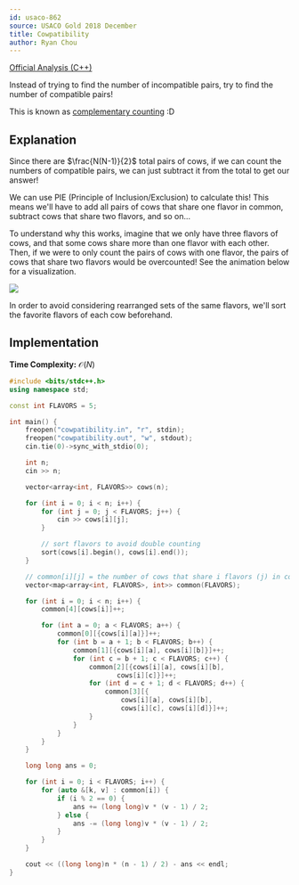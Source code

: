 ```yaml
---
id: usaco-862
source: USACO Gold 2018 December
title: Cowpatibility
author: Ryan Chou
---
```


[Official Analysis (C++)](http://www.usaco.org/current/data/sol_cowpatibility_gold_dec18.html)

<Spoiler title="Hint">
Instead of trying to find the number of incompatible pairs, try to find the number of compatible pairs!

This is known as [complementary counting](https://artofproblemsolving.com/wiki/index.php/Complementary_counting) :D
</Spoiler>

<Spoiler title="Solution">

## Explanation

Since there are $\frac{N(N-1)}{2}$ total pairs of cows, if we can count the numbers of compatible pairs, we can just subtract it from the total to get our answer!

We can use PIE (Principle of Inclusion/Exclusion) to calculate this! This means we'll have to add all pairs of cows that share one flavor in common, subtract cows that share two flavors,
and so on...

To understand why this works, imagine that we only have three flavors of cows, and that some cows share more than one flavor with each other. Then, if we were to only
count the pairs of cows with one flavor, the pairs of cows that share two flavors would be overcounted! See the animation below for a visualization.

<img src = "/usaco-862-anim/PIE.gif"/>

In order to avoid considering rearranged sets of the same flavors, we'll sort the favorite flavors of each cow beforehand.

## Implementation

**Time Complexity:** $\mathcal{O}(N)$

<LanguageSection>
<CPPSection>

```cpp
#include <bits/stdc++.h>
using namespace std;

const int FLAVORS = 5;

int main() {
	freopen("cowpatibility.in", "r", stdin);
	freopen("cowpatibility.out", "w", stdout);
	cin.tie(0)->sync_with_stdio(0);

	int n;
	cin >> n;

	vector<array<int, FLAVORS>> cows(n);

	for (int i = 0; i < n; i++) {
		for (int j = 0; j < FLAVORS; j++) {
			cin >> cows[i][j];
		}

		// sort flavors to avoid double counting
		sort(cows[i].begin(), cows[i].end());
	}

	// common[i][j] = the number of cows that share i flavors (j) in common
	vector<map<array<int, FLAVORS>, int>> common(FLAVORS);

	for (int i = 0; i < n; i++) {
		common[4][cows[i]]++;

		for (int a = 0; a < FLAVORS; a++) {
			common[0][{cows[i][a]}]++;
			for (int b = a + 1; b < FLAVORS; b++) {
				common[1][{cows[i][a], cows[i][b]}]++;
				for (int c = b + 1; c < FLAVORS; c++) {
					common[2][{cows[i][a], cows[i][b],
						   cows[i][c]}]++;
					for (int d = c + 1; d < FLAVORS; d++) {
						common[3][{
						    cows[i][a], cows[i][b],
						    cows[i][c], cows[i][d]}]++;
					}
				}
			}
		}
	}

	long long ans = 0;

	for (int i = 0; i < FLAVORS; i++) {
		for (auto &[k, v] : common[i]) {
			if (i % 2 == 0) {
				ans += (long long)v * (v - 1) / 2;
			} else {
				ans -= (long long)v * (v - 1) / 2;
			}
		}
	}

	cout << ((long long)n * (n - 1) / 2) - ans << endl;
}

```
</CPPSection>
</LanguageSection>
</Spoiler>
